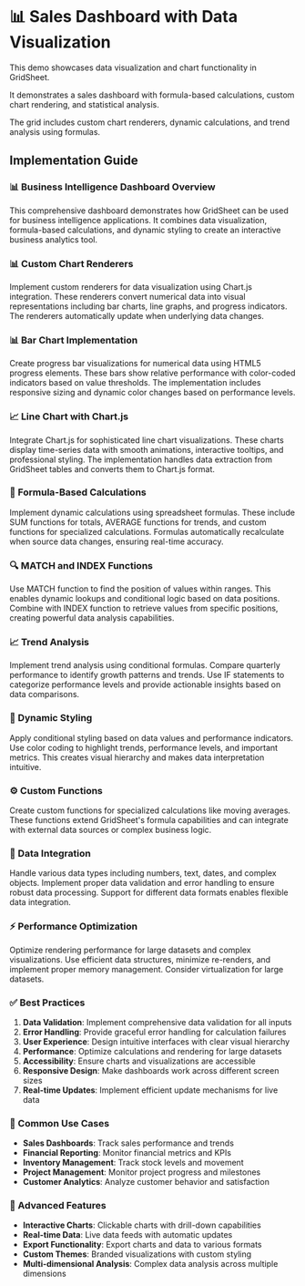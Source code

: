 
# 📊 Sales Dashboard with Data Visualization

This demo showcases data visualization and chart functionality in GridSheet.

It demonstrates a sales dashboard with formula-based calculations, custom chart rendering, and statistical analysis.

The grid includes custom chart renderers, dynamic calculations, and trend analysis using formulas.

<Case1 />

## Implementation Guide

### 📊 Business Intelligence Dashboard Overview
This comprehensive dashboard demonstrates how GridSheet can be used for business intelligence applications. It combines data visualization, formula-based calculations, and dynamic styling to create an interactive business analytics tool.

### 📊 Custom Chart Renderers
Implement custom renderers for data visualization using Chart.js integration. These renderers convert numerical data into visual representations including bar charts, line graphs, and progress indicators. The renderers automatically update when underlying data changes.

### 📊 Bar Chart Implementation
Create progress bar visualizations for numerical data using HTML5 progress elements. These bars show relative performance with color-coded indicators based on value thresholds. The implementation includes responsive sizing and dynamic color changes based on performance levels.

### 📈 Line Chart with Chart.js
Integrate Chart.js for sophisticated line chart visualizations. These charts display time-series data with smooth animations, interactive tooltips, and professional styling. The implementation handles data extraction from GridSheet tables and converts them to Chart.js format.

### 🔢 Formula-Based Calculations
Implement dynamic calculations using spreadsheet formulas. These include SUM functions for totals, AVERAGE functions for trends, and custom functions for specialized calculations. Formulas automatically recalculate when source data changes, ensuring real-time accuracy.

### 🔍 MATCH and INDEX Functions
Use MATCH function to find the position of values within ranges. This enables dynamic lookups and conditional logic based on data positions. Combine with INDEX function to retrieve values from specific positions, creating powerful data analysis capabilities.

### 📈 Trend Analysis
Implement trend analysis using conditional formulas. Compare quarterly performance to identify growth patterns and trends. Use IF statements to categorize performance levels and provide actionable insights based on data comparisons.

### 🎨 Dynamic Styling
Apply conditional styling based on data values and performance indicators. Use color coding to highlight trends, performance levels, and important metrics. This creates visual hierarchy and makes data interpretation intuitive.

### ⚙️ Custom Functions
Create custom functions for specialized calculations like moving averages. These functions extend GridSheet's formula capabilities and can integrate with external data sources or complex business logic.

### 🔗 Data Integration
Handle various data types including numbers, text, dates, and complex objects. Implement proper data validation and error handling to ensure robust data processing. Support for different data formats enables flexible data integration.

### ⚡ Performance Optimization
Optimize rendering performance for large datasets and complex visualizations. Use efficient data structures, minimize re-renders, and implement proper memory management. Consider virtualization for large datasets.

### ✅ Best Practices
1. **Data Validation**: Implement comprehensive data validation for all inputs
2. **Error Handling**: Provide graceful error handling for calculation failures
3. **User Experience**: Design intuitive interfaces with clear visual hierarchy
4. **Performance**: Optimize calculations and rendering for large datasets
5. **Accessibility**: Ensure charts and visualizations are accessible
6. **Responsive Design**: Make dashboards work across different screen sizes
7. **Real-time Updates**: Implement efficient update mechanisms for live data

### 🎯 Common Use Cases
- **Sales Dashboards**: Track sales performance and trends
- **Financial Reporting**: Monitor financial metrics and KPIs
- **Inventory Management**: Track stock levels and movement
- **Project Management**: Monitor project progress and milestones
- **Customer Analytics**: Analyze customer behavior and satisfaction

### 🚀 Advanced Features
- **Interactive Charts**: Clickable charts with drill-down capabilities
- **Real-time Data**: Live data feeds with automatic updates
- **Export Functionality**: Export charts and data to various formats
- **Custom Themes**: Branded visualizations with custom styling
- **Multi-dimensional Analysis**: Complex data analysis across multiple dimensions
